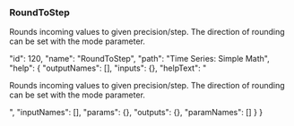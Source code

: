 ### RoundToStep

Rounds incoming values to given precision/step. The direction of rounding can be set with the <span class="highlight">mode</span> parameter.










  "id": 120,
  "name": "RoundToStep",
  "path": "Time Series: Simple Math",
  "help": {
    "outputNames": [],
    "inputs": {},
    "helpText": "<p>Rounds incoming values to given precision/step. The direction of rounding can be set with the <span class='highlight'>mode</span> parameter.</p>",
    "inputNames": [],
    "params": {},
    "outputs": {},
    "paramNames": []
  }
}